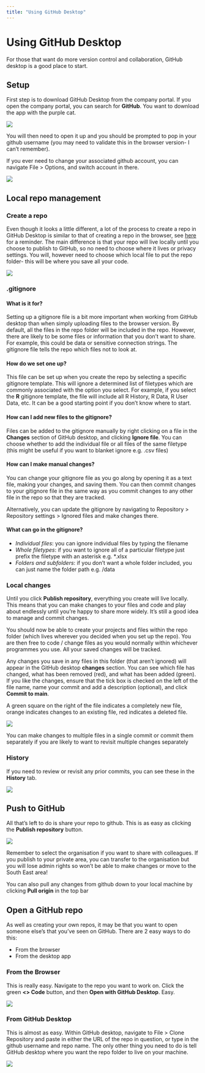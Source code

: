 ```yaml
---
title: "Using GitHub Desktop"
---
```


# Using GitHub Desktop

For those that want do more version control and collaboration, GitHub desktop is a good place to start.

## Setup

First step is to download GitHub Desktop from the company portal. If you open the company portal, you can search for **GitHub**. You want to download the app with the purple cat.

![](pics/company-portal.PNG)

You will then need to open it up and you should be prompted to pop in your github username (you may need to validate this in the browser version- I can't remember).

If you ever need to change your associated github account, you can navigate File \> Options, and switch account in there.

![](pics/change-account.PNG)

## Local repo management

### Create a repo

Even though it looks a little different, a lot of the process to create a repo in GitHub Desktop is similar to that of creating a repo in the browser, see [here](1-first-repo.qmd#sec-createrepo) for a reminder. The main difference is that your repo will live locally until you choose to publish to GitHub, so no need to choose where it lives or privacy settings. You will, however need to choose which local file to put the repo folder- this will be where you save all your code.

![](pics/desktop-new-repo.PNG)

### .gitignore

#### What is it for?

Setting up a gitignore file is a bit more important when working from GitHub desktop than when simply uploading files to the browser version. By default, all the files in the repo folder will be included in the repo. However, there are likely to be some files or information that you don't want to share. For example, this could be data or sensitive connection strings. The gitignore file tells the repo which files not to look at.

#### How do we set one up?

This file can be set up when you create the repo by selecting a specific gitignore template. This will ignore a determined list of filetypes which are commonly associated with the option you select. For example, if you select the **R** gitignore template, the file will include all R History, R Data, R User Data, etc. It can be a good starting point if you don't know where to start.

#### How can I add new files to the gitignore?

Files can be added to the gitignore manually by right clicking on a file in the **Changes** section of GitHub desktop, and clicking **Ignore file**. You can choose whether to add the individual file or all files of the same filetype (this might be useful if you want to blanket ignore e.g. .csv files)

#### How can I make manual changes?

You can change your gitignore file as you go along by opening it as a text file, making your changes, and saving them. You can then commit changes to your gitignore file in the same way as you commit changes to any other file in the repo so that they are tracked.

Alternatively, you can update the gitignore by navigating to Repository \> Repository settings \> Ignored files and make changes there.

#### What can go in the gitignore?

-   *Individual files*: you can ignore individual files by typing the filename
-   *Whole filetypes*: if you want to ignore all of a particular filetype just prefix the filetype with an asterisk e.g. \*.xlsx
-   *Folders and subfolders*: if you don't want a whole folder included, you can just name the folder path e.g. /data

### Local changes

Until you click **Publish repository**, everything you create will live locally. This means that you can make changes to your files and code and play about endlessly until you're happy to share more widely. It's still a good idea to manage and commit changes.

You should now be able to create your projects and files within the repo folder (which lives wherever you decided when you set up the repo). You are then free to code / change files as you would normally within whichever programmes you use. All your saved changes will be tracked.

Any changes you save in any files in this folder (that aren't ignored) will appear in the GitHub desktop **changes** section. You can see which file has changed, what has been removed (red), and what has been added (green). If you like the changes, ensure that the tick box is checked on the left of the file name, name your commit and add a description (optional), and click **Commit to main**.

::: callout-tip
A green square on the right of the file indicates a completely new file, orange indicates changes to an existing file, red indicates a deleted file.
:::

![](pics/changes-example.PNG)

You can make changes to multiple files in a single commit or commit them separately if you are likely to want to revisit multiple changes separately

### History

If you need to review or revisit any prior commits, you can see these in the **History** tab.

![](pics/history.PNG)

## Push to GitHub

All that's left to do is share your repo to github. This is as easy as clicking the **Publish repository** button.

![](pics/publish-repo.PNG)

::: callout-important
Remember to select the organisation if you want to share with colleagues. If you publish to your private area, you can transfer to the organisation but you will lose admin rights so won't be able to make changes or move to the South East area!
:::

You can also pull any changes from github down to your local machine by clicking **Pull origin** in the top bar

## Open a GitHub repo

As well as creating your own repos, it may be that you want to open someone else's that you've seen on GitHub. There are 2 easy ways to do this:

-   From the browser
-   From the desktop app

### From the Browser

This is really easy. Navigate to the repo you want to work on. Click the green **\<\> Code** button, and then **Open with GitHub Desktop**. Easy.

![](pics/open-repo-browser.PNG)

### From GitHub Desktop

This is almost as easy. Within GitHub desktop, navigate to File \> Clone Repository and paste in either the URL of the repo in question, or type in the github username and repo name. The only other thing you need to do is tell GitHub desktop where you want the repo folder to live on your machine.

![](pics/clone-repo-desktop.PNG)

